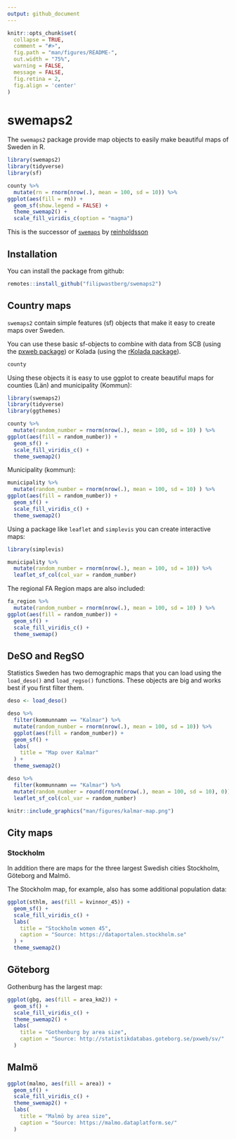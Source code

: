 ```yaml
---
output: github_document
---
```


```r
knitr::opts_chunk$set(
  collapse = TRUE,
  comment = "#>",
  fig.path = "man/figures/README-",
  out.width = "75%",
  warning = FALSE,
  message = FALSE,
  fig.retina = 2,
  fig.align = 'center'
)
```

# swemaps2

The `swemaps2` package provide map objects to easily make beautiful maps of Sweden in R. 

```r
library(swemaps2)
library(tidyverse)
library(sf)

county %>% 
  mutate(rn = rnorm(nrow(.), mean = 100, sd = 10)) %>% 
ggplot(aes(fill = rn)) +
  geom_sf(show.legend = FALSE) +
  theme_swemap2() +
  scale_fill_viridis_c(option = "magma")
```

This is the successor of [`swemaps`](https://github.com/reinholdsson/swemaps) by [reinholdsson](https://github.com/reinholdsson)

## Installation

You can install the package from github:

```r
remotes::install_github("filipwastberg/swemaps2")
```

## Country maps

`swemaps2` contain simple features (sf) objects that make it easy to create maps over Sweden.

You can use these basic sf-objects to combine with data from SCB (using the [pxweb package](http://ropengov.github.io/pxweb/)) or Kolada (using the [rKolada package](https://github.com/lchansson/rKolada)).

```r
county
```

Using these objects it is easy to use ggplot to create beautiful maps for counties (Län) and municipality (Kommun):

```r
library(swemaps2)
library(tidyverse)
library(ggthemes)

county %>% 
  mutate(random_number = rnorm(nrow(.), mean = 100, sd = 10) ) %>% 
ggplot(aes(fill = random_number)) +
  geom_sf() +
  scale_fill_viridis_c() +
  theme_swemap2()
```

Municipality (kommun):

```r
municipality %>% 
  mutate(random_number = rnorm(nrow(.), mean = 100, sd = 10) ) %>% 
ggplot(aes(fill = random_number)) +
  geom_sf() +
  scale_fill_viridis_c() +
  theme_swemap2()
```

Using a package like `leaflet` and `simplevis` you can create interactive maps:

```r
library(simplevis)

municipality %>% 
  mutate(random_number = rnorm(nrow(.), mean = 100, sd = 10)) %>% 
  leaflet_sf_col(col_var = random_number)
```

The regional FA Region maps are also included:

```r
fa_region %>% 
  mutate(random_number = rnorm(nrow(.), mean = 100, sd = 10) ) %>% 
ggplot(aes(fill = random_number)) +
  geom_sf() +
  scale_fill_viridis_c() +
  theme_swemap()
```


## DeSO and RegSO

Statistics Sweden has two demographic maps that you can load using the `load_deso()` and `load_regso()` functions. These objects are big and works best if you first filter them.

```r
deso <- load_deso()

deso %>% 
  filter(kommunnamn == "Kalmar") %>% 
  mutate(random_number = rnorm(nrow(.), mean = 100, sd = 10)) %>% 
  ggplot(aes(fill = random_number)) +
  geom_sf() +
  labs(
    title = "Map over Kalmar"
  ) +
  theme_swemap2()
```

```r
deso %>% 
  filter(kommunnamn == "Kalmar") %>% 
  mutate(random_number = round(rnorm(nrow(.), mean = 100, sd = 10), 0)) %>% 
  leaflet_sf_col(col_var = random_number)
```

```r
knitr::include_graphics("man/figures/kalmar-map.png")
```

## City maps
### Stockholm
In addition there are maps for the three largest Swedish cities Stockholm, Göteborg and Malmö.

The Stockholm map, for example, also has some additional population data:

```r
ggplot(sthlm, aes(fill = kvinnor_45)) +
  geom_sf() +
  scale_fill_viridis_c() +
  labs(
    title = "Stockholm women 45",
    caption = "Source: https://dataportalen.stockholm.se"
  ) +
  theme_swemap2()
```

## Göteborg

Gothenburg has the largest map:

```r
ggplot(gbg, aes(fill = area_km2)) +
  geom_sf() +
  scale_fill_viridis_c() +
  theme_swemap2() +
  labs(
    title = "Gothenburg by area size",
    caption = "Source: http://statistikdatabas.goteborg.se/pxweb/sv/"
  )
```

## Malmö

```r
ggplot(malmo, aes(fill = area)) +
  geom_sf() +
  scale_fill_viridis_c() +
  theme_swemap2() +
  labs(
    title = "Malmö by area size",
    caption = "Source: https://malmo.dataplatform.se/"
  )
```





